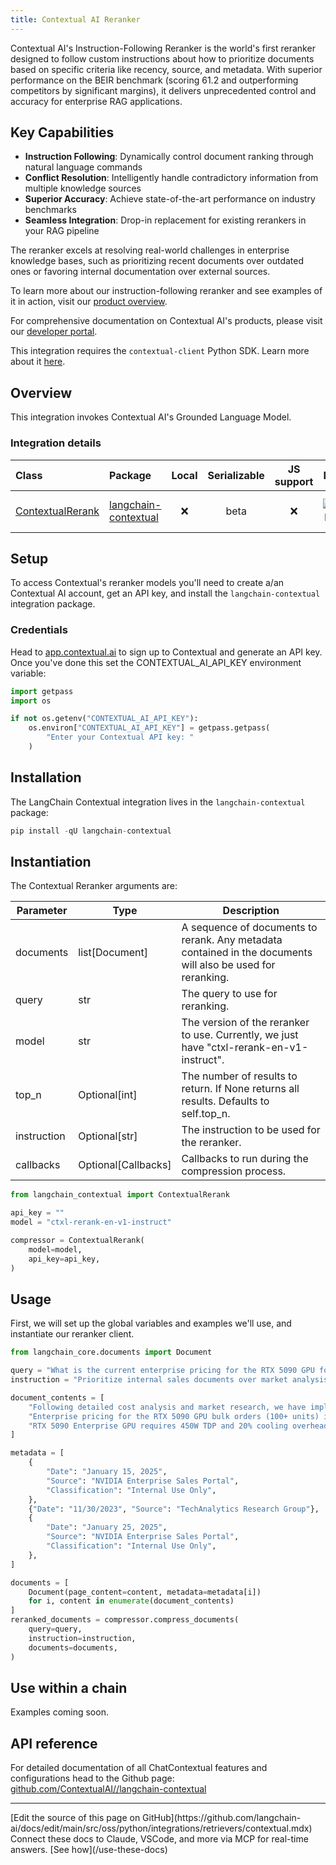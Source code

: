 ```yaml
---
title: Contextual AI Reranker
---
```


Contextual AI's Instruction-Following Reranker is the world's first reranker designed to follow custom instructions about how to prioritize documents based on specific criteria like recency, source, and metadata. With superior performance on the BEIR benchmark (scoring 61.2 and outperforming competitors by significant margins), it delivers unprecedented control and accuracy for enterprise RAG applications.

## Key Capabilities

- **Instruction Following**: Dynamically control document ranking through natural language commands
- **Conflict Resolution**: Intelligently handle contradictory information from multiple knowledge sources
- **Superior Accuracy**: Achieve state-of-the-art performance on industry benchmarks
- **Seamless Integration**: Drop-in replacement for existing rerankers in your RAG pipeline

The reranker excels at resolving real-world challenges in enterprise knowledge bases, such as prioritizing recent documents over outdated ones or favoring internal documentation over external sources.

To learn more about our instruction-following reranker and see examples of it in action, visit our [product overview](https://contextual.ai/blog/introducing-instruction-following-reranker/).

For comprehensive documentation on Contextual AI's products, please visit our [developer portal](https://docs.contextual.ai/).

This integration requires the `contextual-client` Python SDK. Learn more about it [here](https://github.com/ContextualAI/contextual-client-python).

## Overview

This integration invokes Contextual AI's Grounded Language Model.

### Integration details

| Class | Package | Local | Serializable | JS support | Downloads | Version |
| :--- | :--- | :---: | :---: |  :---: | :---: | :---: |
| [ContextualRerank](https://python.langchain.com/api_reference/en/latest/chat_models/langchain_contextual.rerank.ContextualRerank.html) | [langchain-contextual](https://python.langchain.com/api_reference/en/latest/contextual_api_reference.html) | ❌ | beta | ❌ | ![PyPI - Downloads](https://img.shields.io/pypi/dm/langchain-contextual?style=flat-square&label=%20) | ![PyPI - Version](https://img.shields.io/pypi/v/langchain-contextual?style=flat-square&label=%20) |

## Setup

To access Contextual's reranker models you'll need to create a/an Contextual AI account, get an API key, and install the `langchain-contextual` integration package.

### Credentials

Head to [app.contextual.ai](https://app.contextual.ai) to sign up to Contextual and generate an API key. Once you've done this set the CONTEXTUAL_AI_API_KEY environment variable:

```python
import getpass
import os

if not os.getenv("CONTEXTUAL_AI_API_KEY"):
    os.environ["CONTEXTUAL_AI_API_KEY"] = getpass.getpass(
        "Enter your Contextual API key: "
    )
```

## Installation

The LangChain Contextual integration lives in the `langchain-contextual` package:

```python
pip install -qU langchain-contextual
```

## Instantiation

The Contextual Reranker arguments are:

| Parameter | Type | Description |
| --- | --- | --- |
| documents | list[Document] | A sequence of documents to rerank. Any metadata contained in the documents will also be used for reranking. |
| query | str | The query to use for reranking. |
| model | str | The version of the reranker to use. Currently, we just have "ctxl-rerank-en-v1-instruct". |
| top_n | Optional[int] | The number of results to return. If None returns all results. Defaults to self.top_n. |
| instruction | Optional[str] | The instruction to be used for the reranker. |
| callbacks | Optional[Callbacks] | Callbacks to run during the compression process. |

```python
from langchain_contextual import ContextualRerank

api_key = ""
model = "ctxl-rerank-en-v1-instruct"

compressor = ContextualRerank(
    model=model,
    api_key=api_key,
)
```

## Usage

First, we will set up the global variables and examples we'll use, and instantiate our reranker client.

```python
from langchain_core.documents import Document

query = "What is the current enterprise pricing for the RTX 5090 GPU for bulk orders?"
instruction = "Prioritize internal sales documents over market analysis reports. More recent documents should be weighted higher. Enterprise portal content supersedes distributor communications."

document_contents = [
    "Following detailed cost analysis and market research, we have implemented the following changes: AI training clusters will see a 15% uplift in raw compute performance, enterprise support packages are being restructured, and bulk procurement programs (100+ units) for the RTX 5090 Enterprise series will operate on a $2,899 baseline.",
    "Enterprise pricing for the RTX 5090 GPU bulk orders (100+ units) is currently set at $3,100-$3,300 per unit. This pricing for RTX 5090 enterprise bulk orders has been confirmed across all major distribution channels.",
    "RTX 5090 Enterprise GPU requires 450W TDP and 20% cooling overhead.",
]

metadata = [
    {
        "Date": "January 15, 2025",
        "Source": "NVIDIA Enterprise Sales Portal",
        "Classification": "Internal Use Only",
    },
    {"Date": "11/30/2023", "Source": "TechAnalytics Research Group"},
    {
        "Date": "January 25, 2025",
        "Source": "NVIDIA Enterprise Sales Portal",
        "Classification": "Internal Use Only",
    },
]

documents = [
    Document(page_content=content, metadata=metadata[i])
    for i, content in enumerate(document_contents)
]
reranked_documents = compressor.compress_documents(
    query=query,
    instruction=instruction,
    documents=documents,
)
```

## Use within a chain

Examples coming soon.

## API reference

For detailed documentation of all ChatContextual features and configurations head to the Github page: [github.com/ContextualAI//langchain-contextual](https://github.com/ContextualAI//langchain-contextual)

---

<Callout icon="pen-to-square" iconType="regular">
    [Edit the source of this page on GitHub](https://github.com/langchain-ai/docs/edit/main/src/oss/python/integrations/retrievers/contextual.mdx)
</Callout>
<Tip icon="terminal" iconType="regular">
    Connect these docs to Claude, VSCode, and more via MCP for    real-time answers. [See how](/use-these-docs)
</Tip>
